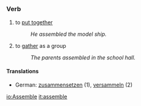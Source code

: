 =={{en}}==
===Verb===
# to [[put together]]
#: ''He assembled the model ship.''
# to [[gather]] as a group
#: ''The parents assembled in the school hall.''
====Translations====
*German: [[zusammensetzen]] (1), [[versammeln]] (2)

[[io:Assemble]]
[[it:assemble]]